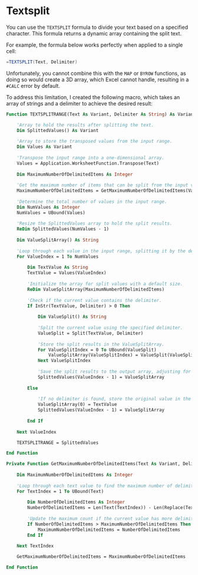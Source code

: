 # Textsplit

You can use the ```TEXTSPLIT``` formula to divide your text based on a specified character. This formula returns a dynamic array containing the split text.

For example, the formula below works perfectly when applied to a single cell:

```scala
=TEXTSPLIT(Text, Delimiter)
```

Unfortunately, you cannot combine this with the ```MAP``` or ```BYROW``` functions, as doing so would create a 3D array, which Excel cannot handle, resulting in a ```#CALC``` error by default.

To address this limitation, I created the following macro, which takes an array of strings and a delimiter to achieve the desired result:

```vb
Function TEXTSPLITRANGE(Text As Variant, Delimiter As String) As Variant

    'Array to hold the results after splitting the text.
    Dim SplittedValues() As Variant
    
    'Array to store the transposed values from the input range.
    Dim Values As Variant
    
    'Transpose the input range into a one-dimensional array.
    Values = Application.WorksheetFunction.Transpose(Text)
    
    Dim MaximumNumberOfDelimitedItems As Integer
    
    'Get the maximum number of items that can be split from the input values.
    MaximumNumberOfDelimitedItems = GetMaximumNumberOfDelimitedItems(Values, Delimiter)
    
    'Determine the total number of values in the input range.
    Dim NumValues As Integer
    NumValues = UBound(Values)
    
    'Resize the SplittedValues array to hold the split results.
    ReDim SplittedValues(NumValues - 1)
    
    Dim ValueSplitArray() As String
    
    'Loop through each value in the input range, splitting it by the delimiter.
    For ValueIndex = 1 To NumValues
    
        Dim TextValue As String
        TextValue = Values(ValueIndex)
        
        'Initialize the array for split values with a default size.
        ReDim ValueSplitArray(MaximumNumberOfDelimitedItems)
        
        'Check if the current value contains the delimiter.
        If InStr(TextValue, Delimiter) > 0 Then
    
            Dim ValueSplit() As String
            
            'Split the current value using the specified delimiter.
            ValueSplit = Split(TextValue, Delimiter)
            
            'Store the split results in the ValueSplitArray.
            For ValueSplitIndex = 0 To UBound(ValueSplit)
                ValueSplitArray(ValueSplitIndex) = ValueSplit(ValueSplitIndex)
            Next ValueSplitIndex
            
            'Save the split results to the output array, adjusting for the index.
            SplittedValues(ValueIndex - 1) = ValueSplitArray
            
        Else
        
            'If no delimiter is found, store the original value in the first position of the array.
            ValueSplitArray(0) = TextValue
            SplittedValues(ValueIndex - 1) = ValueSplitArray
            
        End If
    
    Next ValueIndex

    TEXTSPLITRANGE = SplittedValues

End Function

Private Function GetMaximumNumberOfDelimitedItems(Text As Variant, Delimiter As String) As Integer
    
    Dim MaximumNumberOfDelimitedItems As Integer
    
    'Loop through each text value to find the maximum number of delimited items.
    For TextIndex = 1 To UBound(Text)
    
        Dim NumberOfDelimitedItems As Integer
        NumberOfDelimitedItems = Len(Text(TextIndex)) - Len(Replace(Text(TextIndex), Delimiter, ""))
    
        'Update the maximum count if the current value has more delimited items.
        If NumberOfDelimitedItems > MaximumNumberOfDelimitedItems Then
            MaximumNumberOfDelimitedItems = NumberOfDelimitedItems
        End If
    
    Next TextIndex

    GetMaximumNumberOfDelimitedItems = MaximumNumberOfDelimitedItems

End Function
```
